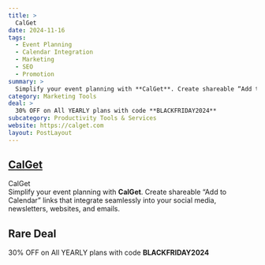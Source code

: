 ```yaml
---
title: >
  CalGet
date: 2024-11-16
tags:
  - Event Planning
  - Calendar Integration
  - Marketing
  - SEO
  - Promotion
summary: >
  Simplify your event planning with **CalGet**. Create shareable “Add to Calendar” links that integrate seamlessly into your social media, newsletters, websites, and emails.
category: Marketing Tools
deal: >
  30% OFF on All YEARLY plans with code **BLACKFRIDAY2024**
subcategory: Productivity Tools & Services
website: https://calget.com
layout: PostLayout
---
```


## [CalGet](https://calget.com)

CalGet <br/>
Simplify your event planning with **CalGet**. Create shareable “Add to Calendar” links that integrate seamlessly into your social media, newsletters, websites, and emails.

## Rare Deal

30% OFF on All YEARLY plans with code **BLACKFRIDAY2024**
